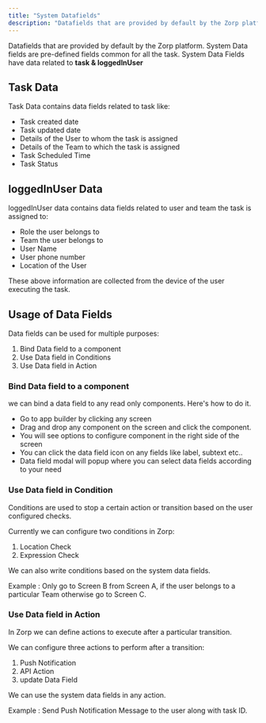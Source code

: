 ```yaml
---
title: "System Datafields"
description: "Datafields that are provided by default by the Zorp platform"
---
```

Datafields that are provided by default by the Zorp platform. System Data fields are pre-defined fields common for all the task. System Data Fields have data related to **task & loggedInUser**

## Task Data
Task Data contains data fields related to task like:
- Task created date
- Task updated date
- Details of the User to whom the task is assigned
- Details of the Team to which the task is assigned
- Task Scheduled Time
- Task Status

## loggedInUser Data
loggedInUser data contains data fields related to user and team the task is assigned to:
- Role the user belongs to
- Team the user belongs to
- User Name
- User phone number
- Location of the User

These above information are collected from the device of the user executing the task.

## Usage of Data Fields
Data fields can be used for multiple purposes:
1. Bind Data field to a component
2. Use Data field in Conditions
3. Use Data field in Action

### Bind Data field to a component
we can bind a data field to any read only components. Here's how to do it.
- Go to app builder by clicking any screen
- Drag and drop any component on the screen and click the component.
- You will see options to configure component in the right side of the screen
- You can click the data field icon on any fields like label, subtext etc..
- Data field modal will popup where you can select data fields according to your need

### Use Data field in Condition
Conditions are used to stop a certain action or transition based on the user configured checks.

Currently we can configure two conditions in Zorp:
1. Location Check
2. Expression Check

We can also write conditions based on the system data fields.

Example : Only go to Screen B from Screen A, if the user belongs to a particular Team otherwise go to Screen C.

### Use Data field in Action
In Zorp we can define actions to execute after a particular transition.

We can configure three actions to perform after a transition:
1. Push Notification
2. API Action
3. update Data Field

We can use the system data fields in any action.

Example : Send Push Notification Message to the user along with task ID.
​
​